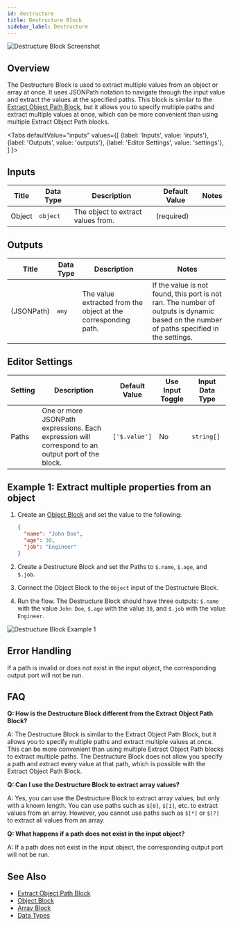 ```yaml
---
id: destructure
title: Destructure Block
sidebar_label: Destructure
---
```



![Destructure Block Screenshot](./assets/destructure-block.png)

## Overview

The Destructure Block is used to extract multiple values from an object or array at once. It uses JSONPath notation to navigate through the input value and extract the values at the specified paths. This block is similar to the [Extract Object Path Block](./extract-object-path.mdx), but it allows you to specify multiple paths and extract multiple values at once, which can be more convenient than using multiple Extract Object Path blocks.

<Tabs
  defaultValue="inputs"
  values={[
    {label: 'Inputs', value: 'inputs'},
    {label: 'Outputs', value: 'outputs'},
    {label: 'Editor Settings', value: 'settings'},
  ]
}>

<TabItem value="inputs">

## Inputs

| Title  | Data Type | Description                        | Default Value | Notes |
| ------ | --------- | ---------------------------------- | ------------- | ----- |
| Object | `object`  | The object to extract values from. | (required)    |       |

</TabItem>

<TabItem value="outputs">

## Outputs

| Title      | Data Type | Description                                                    | Notes                                                                                                                                     |
| ---------- | --------- | -------------------------------------------------------------- | ----------------------------------------------------------------------------------------------------------------------------------------- |
| (JSONPath) | `any`     | The value extracted from the object at the corresponding path. | If the value is not found, this port is not ran. The number of outputs is dynamic based on the number of paths specified in the settings. |

</TabItem>

<TabItem value="settings">

## Editor Settings

| Setting | Description                                                                                      | Default Value | Use Input Toggle | Input Data Type |
| ------- | ------------------------------------------------------------------------------------------------ | ------------- | ---------------- | --------------- |
| Paths   | One or more JSONPath expressions. Each expression will correspond to an output port of the block. | `['$.value']` | No               | `string[]`      |

</TabItem>

</Tabs>

## Example 1: Extract multiple properties from an object

1. Create an [Object Block](./object.mdx) and set the value to the following:

   ```json
   {
     "name": "John Doe",
     "age": 30,
     "job": "Engineer"
   }
   ```

2. Create a Destructure Block and set the Paths to `$.name`, `$.age`, and `$.job`.
3. Connect the Object Block to the `Object` input of the Destructure Block.
4. Run the flow. The Destructure Block should have three outputs: `$.name` with the value `John Doe`, `$.age` with the value `30`, and `$.job` with the value `Engineer`.

![Destructure Block Example 1](./assets/destructure-block-example-01.png)

## Error Handling

If a path is invalid or does not exist in the input object, the corresponding output port will not be run.

## FAQ

**Q: How is the Destructure Block different from the Extract Object Path Block?**

A: The Destructure Block is similar to the Extract Object Path Block, but it allows you to specify multiple paths and extract multiple values at once. This can be more convenient than using multiple Extract Object Path blocks to extract multiple paths. The Destructure Block does not allow you specify a path and extract every value at that path, which is possible with the Extract Object Path Block.

**Q: Can I use the Destructure Block to extract array values?**

A: Yes, you can use the Destructure Block to extract array values, but only with a known length. You can use paths such as `$[0]`, `$[1]`, etc. to extract values from an array. However, you cannot use paths such as `$[*]` or `$[?]` to extract all values from an array.

**Q: What happens if a path does not exist in the input object?**

A: If a path does not exist in the input object, the corresponding output port will not be run.

## See Also

- [Extract Object Path Block](./extract-object-path.mdx)
- [Object Block](./object.mdx)
- [Array Block](./array.mdx)
- [Data Types](../user-guide/workflow/data-types.md)
